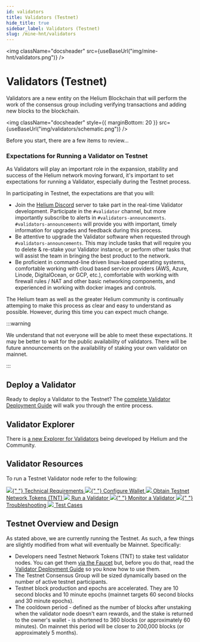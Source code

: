 ```yaml
---
id: validators
title: Validators (Testnet)
hide_title: true
sidebar_label: Validators (Testnet)
slug: /mine-hnt/validators
---
```



<img className="docsheader" src={useBaseUrl("img/mine-hnt/validators.png")} />

# Validators (Testnet)

Validators are a new entity on the Helium Blockchain that will perform the work of the consensus group including verifying transactions and adding new blocks to the blockchain.

<img
  className="docsheader"
  style={{ marginBottom: 20 }}
  src={useBaseUrl("img/validators/schematic.png")}
/>

Before you start, there are a few items to review...

### Expectations for Running a Validator on Testnet

As Validators will play an important role in the expansion, stability and success of the Helium network moving forward, it's important to set expectations for running a Validator, especially during the Testnet process.

In participating in Testnet, the expectations are that you will:

- Join the [Helium Discord](https://discord.gg/helium) server to take part in the real-time Validator development. Participate in the `#validator` channel, but more importantly subscribe to alerts in `#validators-announcements`. `#validators-announcements` will provide you with important, timely information for upgrades and feedback during this process.
- Be attentive to upgrade the Validator software when requested through `#validators-announcements`. This may include tasks that will require you to delete & re-stake your Validator instance, or perform other tasks that will assist the team in bringing the best product to the network.
- Be proficient in command-line driven linux-based operating systems, comfortable working with cloud based service providers (AWS, Azure, Linode, DigitalOcean, or GCP, etc.), comfortable with working with firewall rules / NAT and other basic networking components, and experienced in working with docker images and controls.

The Helium team as well as the greater Helium community is continually attemping to make this process as clear and easy to understand as possible. However, during this time you can expect much change.

:::warning

We understand that not everyone will be able to meet these expectations. It may be better to wait for the public availability of validators. There will be future announcements on the availability of staking your own validator on mainnet.

:::

## Deploy a Validator

Ready to deploy a Validator to the Testnet? The [complete Validator Deployment Guide](/mine-hnt/validators/validator-deployment-guide) will walk you through the entire process.

## Validator Explorer

There is [a new Explorer for Validators](https://explorer.helium.wtf/validators) being developed by Helium and the Community.

## Validator Resources

To run a Testnet Validator node refer to the following:

<div>
  <a className="block" href="/mine-hnt/validators/requirements">
    <img className="docicon" src={useBaseUrl("img/icons/docicon.svg")} />{" "}
    Technical Requirements
  </a>
  <a className="block" href="/mine-hnt/validators/validator-wallet">
    <img className="docicon" src={useBaseUrl("img/icons/docicon.svg")} />{" "}
    Configure Wallet
  </a>
  <a className="block" href="/mine-hnt/validators/validator-tnt">
    <img className="docicon" src={useBaseUrl("img/icons/docicon.svg")} /> Obtain
    Testnet Network Tokens (TNT)
  </a>
  <a className="block" href="/mine-hnt/validators/validator-run">
    <img className="docicon" src={useBaseUrl("img/icons/docicon.svg")} /> Run a
    Validator
  </a>
  <a className="block" href="/mine-hnt/validators/validator-monitor">
    <img className="docicon" src={useBaseUrl("img/icons/docicon.svg")} />{" "}
    Monitor a Validator
  </a>
  <a className="block" href="/mine-hnt/validators/validator-troubleshooting">
    <img className="docicon" src={useBaseUrl("img/icons/docicon.svg")} />{" "}
    Troubleshooting
  </a>
  <a className="block" href="/mine-hnt/validators/validator-testcases">
    <img className="docicon" src={useBaseUrl("img/icons/docicon.svg")} /> Test
    Cases
  </a>
</div>

## Testnet Overview and Design

As stated above, we are currently running the Testnet. As such, a few things are slightly modified from what will eventually be Mainnet. Specifically:

- Developers need Testnet Network Tokens (TNT) to stake test validator nodes. You can get them [via the Faucet](https://faucet.helium.wtf) but, before you do that, read the [Validator Deployment Guide](/mine-hnt/validators/validator-deployment-guide) so you know how to use them.
- The Testnet Consensus Group will be sized dynamically based on the number of active testnet participants.
- Testnet block production and epochs are accelerated. They are 10 second blocks and 10 minute epochs (mainnet targets 60 second blocks and 30 minute epochs).
- The cooldown period - defined as the number of blocks after unstaking when the validator node doesn't earn rewards, and the stake is returned to the owner's wallet - is shortened to 360 blocks (or approximately 60 minutes). On mainnet this period will be closer to 200,000 blocks (or approximately 5 months).
